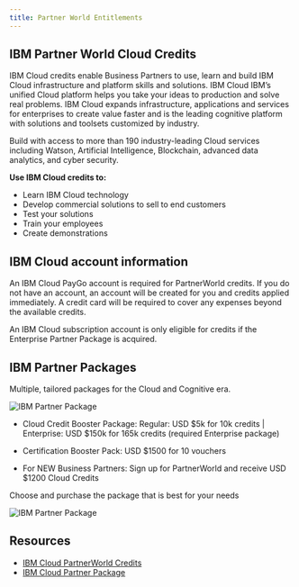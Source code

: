 ```yaml
---
title: Partner World Entitlements
---
```



<PageDescription>

</PageDescription>

## **IBM Partner World Cloud Credits**

IBM Cloud credits enable Business Partners to use, learn and build IBM Cloud infrastructure and platform skills and solutions. IBM Cloud IBM’s unified Cloud platform helps you take your ideas to production and solve real problems. IBM Cloud expands infrastructure, applications and services for enterprises to create value faster and is the leading cognitive platform with solutions and toolsets customized by industry. 

Build with access to more than 190 industry-leading Cloud services including Watson, Artificial Intelligence, Blockchain, advanced data analytics, and cyber security.

**Use IBM Cloud credits to:**

- Learn IBM Cloud technology
- Develop commercial solutions to sell to end customers
- Test your solutions
- Train your employees
- Create demonstrations

## **IBM Cloud account information**
An IBM Cloud PayGo account is required for PartnerWorld credits.  If you do not have an account, an account will be created for you and credits applied immediately.  A credit card will be required to cover any expenses beyond the available credits. 

An  IBM Cloud subscription account is only eligible for credits if the Enterprise Partner Package is acquired. 

## **IBM Partner Packages**

Multiple, tailored packages for the Cloud and Cognitive era. 

![IBM Partner Package](images/PWPackage.png)

- Cloud Credit Booster Package: Regular: USD $5k for 10k credits | Enterprise: USD $150k for 165k credits (required Enterprise package)

- Certification Booster Pack: USD $1500 for 10 vouchers

- For NEW Business Partners: Sign up for PartnerWorld and receive USD $1200 Cloud Credits

Choose and purchase the package that is best for your needs

![IBM Partner Package](images/PackageList.png)

## **Resources**

- [IBM Cloud PartnerWorld Credits](https://www.ibm.com/partnerworld/program/benefits/cloud-credits)
- [IBM Cloud Partner Package](https://www.ibm.com/partnerworld/program/benefits/partner-package)
